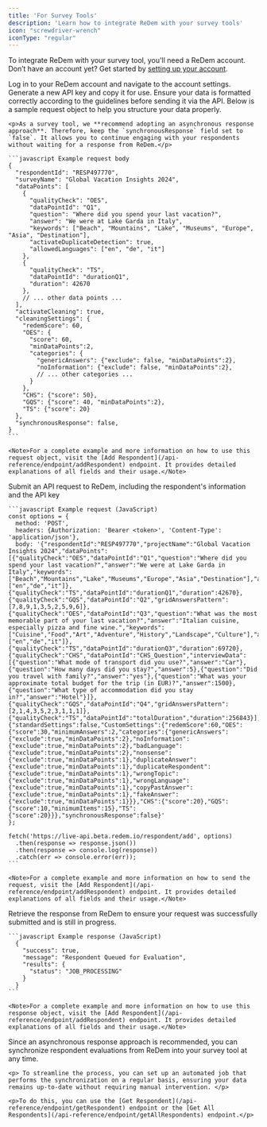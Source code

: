 ```yaml
---
title: 'For Survey Tools'
description: 'Learn how to integrate ReDem with your survey tools'
icon: "screwdriver-wrench"
iconType: "regular"
---
```


<Info>To integrate ReDem with your survey tool, you'll need a ReDem account. <br /> Don’t have an account yet? Get started by [setting up your account](/account-setup).</Info>

<Steps titleSize="h3">
  <Step title="Login and create an API key">
    Log in to your ReDem account and navigate to the account settings.
    Generate a new API key and copy it for use.
  </Step>

  <Step title="Prepare your request data">
    Ensure your data is formatted correctly according to the guidelines before sending it via the API. Below is a sample request object to help you structure your data properly.

    <p>As a survey tool, we **recommend adopting an asynchronous response approach**. Therefore, keep the `synchronousResponse` field set to `false`. It allows you to continue engaging with your respondents without waiting for a response from ReDem.</p>

    ```javascript Example request body
    {
      "respondentId": "RESP497770", 
      "surveyName": "Global Vacation Insights 2024",
      "dataPoints": [ 
        {
          "qualityCheck": "OES",
          "dataPointId": "Q1",
          "question": "Where did you spend your last vacation?",
          "answer": "We were at Lake Garda in Italy",
          "keywords": ["Beach", "Mountains", "Lake", "Museums", "Europe", "Asia", "Destination"],
          "activateDuplicateDetection": true,
          "allowedLanguages": ["en", "de", "it"]
        },
        {
          "qualityCheck": "TS",
          "dataPointId": "durationQ1", 
          "duration": 42670
        },
        // ... other data points ...
      ],
      "activateCleaning": true,
      "cleaningSettings": {
        "redemScore": 60,
        "OES": {
          "score": 60,
          "minDataPoints":2,
          "categories": {
            "genericAnswers": {"exclude": false, "minDataPoints":2},
            "noInformation": {"exclude": false, "minDataPoints":2},
            // ... other categories ...
          }
        },
        "CHS": {"score": 50},
        "GQS": {"score": 40, "minDataPoints":2},
        "TS": {"score": 20}
      },
      "synchronousResponse": false,
    }
    ```

    <Note>For a complete example and more information on how to use this request object, visit the [Add Respondent](/api-reference/endpoint/addRespondent) endpoint. It provides detailed explanations of all fields and their usage.</Note>
  </Step>

  <Step title="Make an API request">
    <p>Submit an API request to ReDem, including the respondent's information and the API key</p>

    ```javascript Example request (JavaScript)
    const options = {
      method: 'POST',
      headers: {Authorization: 'Bearer <token>', 'Content-Type': 'application/json'},
      body: '{"respondentId":"RESP497770","projectName":"Global Vacation Insights 2024","dataPoints":[{"qualityCheck":"OES","dataPointId":"Q1","question":"Where did you spend your last vacation?","answer":"We were at Lake Garda in Italy","keywords":["Beach","Mountains","Lake","Museums","Europe","Asia","Destination"],"activateDuplicateDetection":true,"allowedLanguages":["en","de","it"]},{"qualityCheck":"TS","dataPointId":"durationQ1","duration":42670},{"qualityCheck":"GQS","dataPointId":"Q2","gridAnswersPattern":[7,8,9,1,3,5,2,5,9,6]},{"qualityCheck":"OES","dataPointId":"Q3","question":"What was the most memorable part of your last vacation?","answer":"Italian cuisine, especially pizza and fine wine.","keywords":["Cuisine","Food","Art","Adventure","History","Landscape","Culture"],"activateDuplicateDetection":true,"allowedLanguages":["en","de","it"]},{"qualityCheck":"TS","dataPointId":"durationQ3","duration":69720},{"qualityCheck":"CHS","dataPointId":"CHS_Question","interviewData":[{"question":"What mode of transport did you use?","answer":"Car"},{"question":"How many days did you stay?","answer":5},{"question":"Did you travel with family?","answer":"yes"},{"question":"What was your approximate total budget for the trip (in EUR)?","answer":1500},{"question":"What type of accommodation did you stay in?","answer":"Hotel"}]},{"qualityCheck":"GQS","dataPointId":"Q4","gridAnswersPattern":[2,1,4,3,5,2,3,1,1,1]},{"qualityCheck":"TS","dataPointId":"totalDuration","duration":256843}],"cleaningSettings":{"standardSettings":false,"CustomSettings":{"redemScore":60,"OES":{"score":30,"minimumAnswers":2,"categories":{"genericAnswers":{"exclude":true,"minDataPoints":2},"noInformation":{"exclude":true,"minDataPoints":2},"badLanguage":{"exclude":true,"minDataPoints":2},"nonsense":{"exclude":true,"minDataPoints":1},"duplicateAnswer":{"exclude":true,"minDataPoints":1},"duplicateRespondent":{"exclude":true,"minDataPoints":1},"wrongTopic":{"exclude":true,"minDataPoints":1},"wrongLanguage":{"exclude":true,"minDataPoints":1},"copyPastAnswer":{"exclude":true,"minDataPoints":1},"fakeAnswer":{"exclude":true,"minDataPoints":1}}},"CHS":{"score":20},"GQS":{"score":10,"minimumItems":15},"TS":{"score":20}}},"synchronousResponse":false}'
    };

    fetch('https://live-api.beta.redem.io/respondent/add', options)
      .then(response => response.json())
      .then(response => console.log(response))
      .catch(err => console.error(err));
    ```

    <Note>For a complete example and more information on how to send the request, visit the [Add Respondent](/api-reference/endpoint/addRespondent) endpoint. It provides detailed explanations of all fields and their usage.</Note>
  </Step>

  <Step title="Interpret the API Response">
    <p>Retrieve the response from ReDem to ensure your request was successfully submitted and is still in progress.</p>

    ```javascript Example response (JavaScript)
      {
        "success": true,
        "message": "Respondent Queued for Evaluation",
        "results": {
          "status": "JOB_PROCESSING"
        }
      }
    ```

    <Note>For a complete example and more information on how to use this response object, visit the [Add Respondent](/api-reference/endpoint/addRespondent) endpoint. It provides detailed explanations of all fields and their usage.</Note>
  </Step>

  <Step title="Synchronize respondent evaluations">
    <p>Since an asynchronous response approach is recommended, you can synchronize respondent evaluations from ReDem into your survey tool at any time.</p>

    <p> To streamline the process, you can set up an automated job that performs the synchronization on a regular basis, ensuring your data remains up-to-date without requiring manual intervention. </p>

    <p>To do this, you can use the [Get Respondent](/api-reference/endpoint/getRespondent) endpoint or the [Get All Respondents](/api-reference/endpoint/getAllRespondents) endpoint.</p>
  </Step>
</Steps>